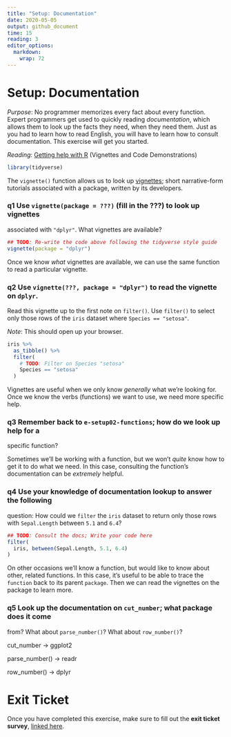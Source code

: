 ```yaml
---
title: "Setup: Documentation"
date: 2020-05-05
output: github_document
time: 15
reading: 3
editor_options: 
  markdown: 
    wrap: 72
---
```


# Setup: Documentation

*Purpose*: No programmer memorizes every fact about every function.
Expert programmers get used to quickly reading *documentation*, which
allows them to look up the facts they need, when they need them. Just as
you had to learn how to read English, you will have to learn how to
consult documentation. This exercise will get you started.

*Reading*: [Getting help with R](https://www.r-project.org/help.html)
(Vignettes and Code Demonstrations)

```r
library(tidyverse)
```

The `vignette()` function allows us to look up
[vignettes](https://stat.ethz.ch/R-manual/R-devel/library/utils/html/vignette.html);
short narrative-form tutorials associated with a package, written by its
developers.

### **q1** Use `vignette(package = ???)` (fill in the ???) to look up vignettes

associated with `"dplyr"`. What vignettes are available?

```r
## TODO: Re-write the code above following the tidyverse style guide
vignette(package = "dplyr")
```

Once we know *what* vignettes are available, we can use the same
function to read a particular vignette.

### **q2** Use `vignette(???, package = "dplyr")` to read the vignette on `dplyr`.

Read this vignette up to the first note on `filter()`. Use `filter()` to
select only those rows of the `iris` dataset where
`Species == "setosa"`.

*Note*: This should open up your browser.

```r
iris %>%
  as_tibble() %>%
  filter(
    # TODO: Filter on Species "setosa"
    Species == "setosa"
  )
```

Vignettes are useful when we only know *generally* what we're looking
for. Once we know the verbs (functions) we want to use, we need more
specific help.

### **q3** Remember back to `e-setup02-functions`; how do we look up help for a

specific function?

Sometimes we'll be working with a function, but we won't *quite* know
how to get it to do what we need. In this case, consulting the
function's documentation can be *extremely* helpful.

### **q4** Use your knowledge of documentation lookup to answer the following

question: How could we `filter` the `iris` dataset to return only those
rows with `Sepal.Length` between `5.1` and `6.4`?

```r
## TODO: Consult the docs; Write your code here
filter(
  iris, between(Sepal.Length, 5.1, 6.4)
)

```

On other occasions we'll know a function, but would like to know about
other, related functions. In this case, it's useful to be able to trace
the `function` back to its parent `package`. Then we can read the
vignettes on the package to learn more.

### **q5** Look up the documentation on `cut_number`; what package does it come

from? What about `parse_number()`? What about `row_number()`?

cut_number -\> ggplot2

parse_number() -\> readr

row_number() -\> dplyr

<!-- include-exit-ticket -->

# Exit Ticket

<!-- -------------------------------------------------- -->

Once you have completed this exercise, make sure to fill out the **exit
ticket survey**, [linked
here](https://docs.google.com/forms/d/e/1FAIpQLSeuq2LFIwWcm05e8-JU84A3irdEL7JkXhMq5Xtoalib36LFHw/viewform?usp=pp_url&entry.693978880=e-setup03-docs-assignment.Rmd).
